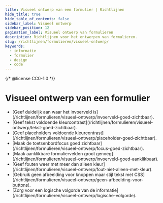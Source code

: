 ```yaml
---
title: Visueel ontwerp van een formulier | Richtlijnen
hide_title: true
hide_table_of_contents: false
sidebar_label: Visueel ontwerp
sidebar_position: 12
pagination_label: Visueel ontwerp van formulieren
description: Richtlijnen voor het ontwerpen van formulieren.
slug: /richtlijnen/formulieren/visueel-ontwerp/
keywords:
  - informatie
  - formulier
  - design
  - code
---
```


{/* @license CC0-1.0 */}


# Visueel ontwerp van een formulier

- <FragmentRedirect id="geef-duidelijk-aan-waar-een-invoerveld-is">
    [Geef duidelijk aan waar het invoerveld is](/richtlijnen/formulieren/visueel-ontwerp/invoerveld-goed-zichtbaar).
  </FragmentRedirect>
- <FragmentRedirect id="geef-tekst-voldoende-kleurcontrast">
    [Geef tekst voldoende kleurcontrast](/richtlijnen/formulieren/visueel-ontwerp/tekst-goed-zichtbaar).
  </FragmentRedirect>
- <FragmentRedirect id="geef-placeholders-voldoende-kleurcontrast">
    [Geef placeholders voldoende kleurcontrast](/richtlijnen/formulieren/visueel-ontwerp/placeholder-goed-zichtbaar).
  </FragmentRedirect>
- <FragmentRedirect id="maak-toetsenbord-focus-goed-zichtbaar">
    [Maak de toetsenbordfocus goed zichtbaar](/richtlijnen/formulieren/visueel-ontwerp/focus-goed-zichtbaar).
  </FragmentRedirect>
- <FragmentRedirect id="maak-aanklikbare-formuliervelden-groot-genoeg">
    [Maak aanklikbare formuliervelden groot
    genoeg](/richtlijnen/formulieren/visueel-ontwerp/invoerveld-goed-aanklikbaar).
  </FragmentRedirect>
- <FragmentRedirect id="geef-fouten-weer-met-meer-dan-alleen-kleur">
    [Geef fouten weer met meer dan alleen kleur](/richtlijnen/formulieren/visueel-ontwerp/fout-niet-alleen-met-kleur).
  </FragmentRedirect>
- <FragmentRedirect id="gebruik-geen-afbeelding-voor-knoppen-maar-stijl-tekst-met-css">
    [Gebruik geen afbeelding voor knoppen maar stijl tekst met
    CSS](/richtlijnen/formulieren/visueel-ontwerp/geen-afbeelding-voor-buttons).
  </FragmentRedirect>
- <FragmentRedirect id="zorg-voor-een-logische-volgorde-van-de-informatie">
    [Zorg voor een logische volgorde van de informatie](/richtlijnen/formulieren/visueel-ontwerp/logische-volgorde).
  </FragmentRedirect>

<FormFooterInfo />
